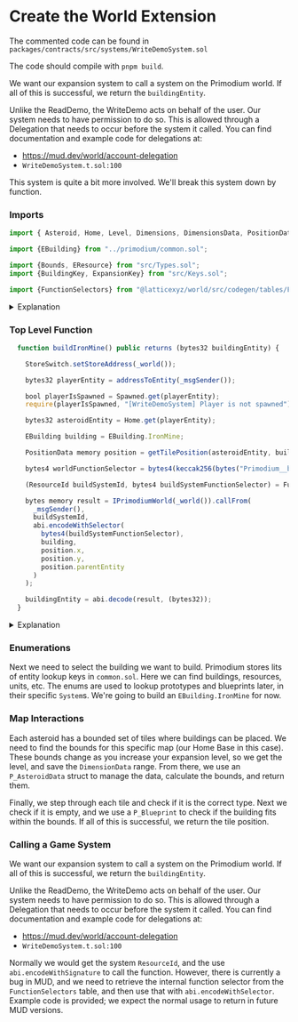 # Create the World Extension
The commented code can be found in `packages/contracts/src/systems/WriteDemoSystem.sol`

The code should compile with `pnpm build`.

We want our expansion system to call a system on the Primodium world. If all of this is successful, we return the `buildingEntity`.

Unlike the ReadDemo, the WriteDemo acts on behalf of the user. Our system needs to have permission to do so. This is allowed through a Delegation that needs to occur before the system it called. You can find documentation and example code for delegations at:

- https://mud.dev/world/account-delegation
- `WriteDemoSystem.t.sol:100`

This system is quite a bit more involved.  We'll break this system down by function.

### Imports

```ts filename="WriteDemoSystem.sol"
import { Asteroid, Home, Level, Dimensions, DimensionsData, PositionData, Spawned, UsedTiles, P_AsteroidData, P_Asteroid, P_Blueprint, P_EnumToPrototype, P_MaxLevel, P_RequiredTile, P_Terrain } from "../primodium/index.sol";

import {EBuilding} from "../primodium/common.sol";

import {Bounds, EResource} from "src/Types.sol";
import {BuildingKey, ExpansionKey} from "src/Keys.sol";

import {FunctionSelectors} from "@latticexyz/world/src/codegen/tables/FunctionSelectors.sol";
```
<details>
<summary>Explanation</summary>

```ts
import { Asteroid, Home, Level, Dimensions, DimensionsData, PositionData, Spawned, UsedTiles, P_AsteroidData, P_Asteroid, P_Blueprint, P_EnumToPrototype, P_MaxLevel, P_RequiredTile, P_Terrain } from "../primodium/index.sol";
```
Previously we imported `Table`s directly, one at a time. However, MUD collects and exposes them in index.sol automatically, so we're just going to use that now.

```ts
import {EBuilding} from "../primodium/common.sol";
```
Primodium stores lists of entity lookup keys in `common.sol` as enumerations. Here we can find buildings, resources, units, etc.

```ts
import {Bounds, EResource} from "src/Types.sol";
import {BuildingKey, ExpansionKey} from "src/Keys.sol";
```
We use `struct`s to pass around collections of related data; these can be found in `Types.sol`.  Similarly, we have some internal keys we used look up data, and those can be found in `Keys.sol`.

```ts
import {FunctionSelectors} from "@latticexyz/world/src/codegen/tables/FunctionSelectors.sol";
```
Normally we won't need this. However, there is a bug in how MUD v2.0.1 handles function selectors when using `callFrom`. We need to use `callFrom` to interact with systems that take action for the user, so we're going to use this to workaround the bug until it is resolved in future versions.

</details>

### Top Level Function
```ts filename="WriteDemoSystem.sol"
  function buildIronMine() public returns (bytes32 buildingEntity) {

    StoreSwitch.setStoreAddress(_world());

    bytes32 playerEntity = addressToEntity(_msgSender());

    bool playerIsSpawned = Spawned.get(playerEntity);
    require(playerIsSpawned, "[WriteDemoSystem] Player is not spawned");

    bytes32 asteroidEntity = Home.get(playerEntity);

    EBuilding building = EBuilding.IronMine;

    PositionData memory position = getTilePosition(asteroidEntity, building);

    bytes4 worldFunctionSelector = bytes4(keccak256(bytes("Primodium__build(uint8,(int32,int32,bytes32))")));

    (ResourceId buildSystemId, bytes4 buildSystemFunctionSelector) = FunctionSelectors.get(worldFunctionSelector);

    bytes memory result = IPrimodiumWorld(_world()).callFrom(
      _msgSender(),
      buildSystemId,
      abi.encodeWithSelector(
        bytes4(buildSystemFunctionSelector),
        building,
        position.x,
        position.y,
        position.parentEntity
      )
    );

    buildingEntity = abi.decode(result, (bytes32));
  }
```

<details>
<summary>Explanation</summary>

```ts
bool playerIsSpawned = Spawned.get(playerEntity);
```
`Spawned` is a Primodium `Table` we can call to check if a player has started playing. You can examine the imported contract, and see what types to expect in return, and any other functionality it provides.  Most of the time we will only be using `get()` and `set()`.

```ts
EBuilding building = EBuilding.IronMine;
```
Enumerations let us use clear names instead of magic numbers to represent data.  It makes the code much more readable.

```ts
PositionData memory position = getTilePosition(asteroidEntity, building);
```
This function gets pretty complex.  We will walk through it in detail later, but at the high level, the map on each asteroid is broken into a tile grid, and this function walks the map and looks for an appropriate tile for the building passed in.

```ts
    // ResourceId buildSystemId = WorldResourceIdLib.encode(RESOURCE_SYSTEM, PRIMODIUM_NAMESPACE, "BuildSystem");
    // bytes memory buildingEntity = IPrimodiumWorld(_world()).callFrom(
    //     _msgSender(),
    //     buildSystemId,
    //     abi.encodeWithSignature("Primodium__build(uint8,(int32,int32,bytes32))", building, (position))
    // );

```
This is normally how we would call a `System` that is going to take action for the user.  Find the ResourceId for the system, and execute a `callFrom` using `_msgSender()` to identify the user, with the signature of the of the function being called.  The target `System` needs to have received delegation permission from the user in advance.  We'll discuss delegation later.

The parameters of the function signature deconstruct the struct into its internal native types, to match the abi.  Note the extra () around `position` to indicate that the struct is a tuple.

```ts
bytes4 worldFunctionSelector = bytes4(keccak256(bytes("Primodium__build(uint8,(int32,int32,bytes32))")));

(ResourceId buildSystemId, bytes4 buildSystemFunctionSelector) = FunctionSelectors.get(worldFunctionSelector);

bytes memory result = IPrimodiumWorld(_world()).callFrom(
  _msgSender(),
  buildSystemId,
  abi.encodeWithSelector(
    bytes4(buildSystemFunctionSelector),
    building,
    position.x,
    position.y,
    position.parentEntity
  )
);
```
This is our workaround for the MUD function selector bug.  The function selector used by the `World` is different from the original function selector derived from the function signature.

We start in the same place, and find the original signature.  Then we check the `FunctionSelectors` table to retrieve the actual function selector we need to use in `callFrom`.

Finally, we execute the `callFrom` using manually built calldata.

```ts
buildingEntity = abi.decode(result, (bytes32));
```
`callFrom` returns `bytes memory`, so we convert it to the `bytes32` we expect and return.

</details>


### Enumerations

Next we need to select the building we want to build. Primodium stores lits of entity lookup keys in `common.sol`. Here we can find buildings, resources, units, etc. The enums are used to lookup prototypes and blueprints later, in their specific `System`s. We're going to build an `EBuilding.IronMine` for now.

### Map Interactions

Each asteroid has a bounded set of tiles where buildings can be placed. We need to find the bounds for this specific map (our Home Base in this case). These bounds change as you increase your expansion level, so we get the level, and save the `DimensionData` range. From there, we use an `P_AsteroidData` struct to manage the data, calculate the bounds, and return them.

Finally, we step through each tile and check if it is the correct type. Next we check if it is empty, and we use a `P_Blueprint` to check if the building fits within the bounds. If all of this is successful, we return the tile position.

### Calling a Game System

We want our expansion system to call a system on the Primodium world. If all of this is successful, we return the `buildingEntity`.

Unlike the ReadDemo, the WriteDemo acts on behalf of the user. Our system needs to have permission to do so. This is allowed through a Delegation that needs to occur before the system it called. You can find documentation and example code for delegations at:

- https://mud.dev/world/account-delegation
- `WriteDemoSystem.t.sol:100`

Normally we would get the system `ResourceId`, and the use `abi.encodeWithSignature` to call the function. However, there is currently a bug in MUD, and we need to retrieve the internal function selector from the `FunctionSelectors` table, and then use that with `abi.encodeWithSelector`. Example code is provided; we expect the normal usage to return in future MUD versions.